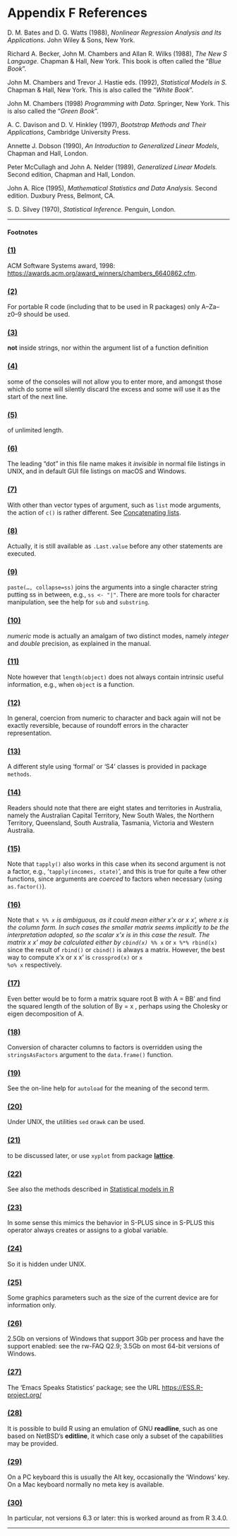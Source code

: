 # Appendix F References
<p>D. M. Bates and D. G. Watts (1988), <em>Nonlinear Regression Analysis and Its Applications.</em> John Wiley &amp; Sons, New York.</p>
<p>Richard A. Becker, John M. Chambers and Allan R. Wilks (1988), <em>The New S Language.</em> Chapman &amp; Hall, New York. This book is often called the “<em>Blue Book</em>”.</p>
<p>John M. Chambers and Trevor J. Hastie eds. (1992), <em>Statistical Models in S.</em> Chapman &amp; Hall, New York. This is also called the “<em>White Book</em>”.</p>
<p>John M. Chambers (1998) <em>Programming with Data</em>. Springer, New York. This is also called the “<em>Green Book</em>”.</p>
<p>A. C. Davison and D. V. Hinkley (1997), <em>Bootstrap Methods and Their Applications</em>, Cambridge University Press.</p>
<p>Annette J. Dobson (1990), <em>An Introduction to Generalized Linear Models</em>, Chapman and Hall, London.</p>
<p>Peter McCullagh and John A. Nelder (1989), <em>Generalized Linear Models.</em> Second edition, Chapman and Hall, London.</p>
<p>John A. Rice (1995), <em>Mathematical Statistics and Data Analysis.</em> Second edition. Duxbury Press, Belmont, CA.</p>
<p>S. D. Silvey (1970), <em>Statistical Inference.</em> Penguin, London.</p>
<div class="contents">
<hr />
<h4 id="footnotes" class="subheading">Footnotes</h4>
<h3 id="section" class="section"><a href="002-R-intro.html#DOCF1" id="FOOT1" class="calibre24">(1)</a></h3>
<p>ACM Software Systems award, 1998: <a href="https://awards.acm.org/award_winners/chambers_6640862.cfm" class="uri">https://awards.acm.org/award_winners/chambers_6640862.cfm</a>.</p>
<h3 id="section-1" class="section"><a href="introduction-and-preliminaries.html#DOCF2" id="FOOT2" class="calibre24">(2)</a></h3>
<p>For portable R code (including that to be used in R packages) only A–Za–z0–9 should be used.</p>
<h3 id="section-2" class="section"><a href="introduction-and-preliminaries.html#DOCF3" id="FOOT3" class="calibre24">(3)</a></h3>
<p><strong>not</strong> inside strings, nor within the argument list of a function definition</p>
<h3 id="section-3" class="section"><a href="introduction-and-preliminaries.html#DOCF4" id="FOOT4" class="calibre24">(4)</a></h3>
<p>some of the consoles will not allow you to enter more, and amongst those which do some will silently discard the excess and some will use it as the start of the next line.</p>
<h3 id="section-4" class="section"><a href="introduction-and-preliminaries.html#DOCF5" id="FOOT5" class="calibre24">(5)</a></h3>
<p>of unlimited length.</p>
<h3 id="section-5" class="section"><a href="introduction-and-preliminaries.html#DOCF6" id="FOOT6" class="calibre24">(6)</a></h3>
<p>The leading “dot” in this file name makes it <em>invisible</em> in normal file listings in UNIX, and in default GUI file listings on macOS and Windows.</p>
<h3 id="section-6" class="section"><a href="simple-manipulations-numbers-and-vectors.html#DOCF7" id="FOOT7" class="calibre24">(7)</a></h3>
<p>With other than vector types of argument, such as <code class="calibre2">list</code> mode arguments, the action of <code class="calibre2">c()</code> is rather different. See <a href="lists-and-data-frames.html#Concatenating-lists">Concatenating lists</a>.</p>
<h3 id="section-7" class="section"><a href="simple-manipulations-numbers-and-vectors.html#DOCF8" id="FOOT8" class="calibre24">(8)</a></h3>
<p>Actually, it is still available as <code class="calibre2">.Last.value</code> before any other statements are executed.</p>
<h3 id="section-8" class="section"><a href="simple-manipulations-numbers-and-vectors.html#DOCF9" id="FOOT9" class="calibre24">(9)</a></h3>
<p><code class="calibre2">paste(..., collapse=ss)</code> joins the arguments into a single character string putting ss in between, e.g., <code class="calibre2">ss &lt;- &quot;|&quot;</code>. There are more tools for character manipulation, see the help for <code class="calibre2">sub</code> and <code class="calibre2">substring</code>.</p>
<h3 id="section-9" class="section"><a href="objects-their-modes-and-attributes.html#DOCF10" id="FOOT10" class="calibre24">(10)</a></h3>
<p><em>numeric</em> mode is actually an amalgam of two distinct modes, namely <em>integer</em> and <em>double</em> precision, as explained in the manual.</p>
<h3 id="section-10" class="section"><a href="objects-their-modes-and-attributes.html#DOCF11" id="FOOT11" class="calibre24">(11)</a></h3>
<p>Note however that <code class="calibre2">length(object)</code> does not always contain intrinsic useful information, e.g., when <code class="calibre2">object</code> is a function.</p>
<h3 id="section-11" class="section"><a href="objects-their-modes-and-attributes.html#DOCF12" id="FOOT12" class="calibre24">(12)</a></h3>
<p>In general, coercion from numeric to character and back again will not be exactly reversible, because of roundoff errors in the character representation.</p>
<h3 id="section-12" class="section"><a href="objects-their-modes-and-attributes.html#DOCF13" id="FOOT13" class="calibre24">(13)</a></h3>
<p>A different style using ‘formal’ or ‘S4’ classes is provided in package <code class="calibre2">methods</code>.</p>
<h3 id="section-13" class="section"><a href="ordered-and-unordered-factors.html#DOCF14" id="FOOT14" class="calibre24">(14)</a></h3>
<p>Readers should note that there are eight states and territories in Australia, namely the Australian Capital Territory, New South Wales, the Northern Territory, Queensland, South Australia, Tasmania, Victoria and Western Australia.</p>
<h3 id="section-14" class="section"><a href="ordered-and-unordered-factors.html#DOCF15" id="FOOT15" class="calibre24">(15)</a></h3>
<p>Note that <code class="calibre2">tapply()</code> also works in this case when its second argument is not a factor, e.g., ‘<code class="calibre2">tapply(incomes, state)</code>’, and this is true for quite a few other functions, since arguments are <em>coerced</em> to factors when necessary (using <code class="calibre2">as.factor()</code>).</p>
<h3 id="section-15" class="section"><a href="arrays-and-matrices.html#DOCF16" id="FOOT16" class="calibre24">(16)</a></h3>
<p>Note that <code class="calibre2">x %*% x</code> is ambiguous, as it could mean either x’x or x x’, where x is the column form. In such cases the smaller matrix seems implicitly to be the interpretation adopted, so the scalar x’x is in this case the result. The matrix x x’ may be calculated either by <code class="calibre2">cbind(x) %*% x</code> or <code class="calibre2">x %*% rbind(x)</code> since the result of <code class="calibre2">rbind()</code> or <code class="calibre2">cbind()</code> is always a matrix. However, the best way to compute x’x or x x’ is <code class="calibre2">crossprod(x)</code> or <code class="calibre2">x %o% x</code> respectively.</p>
<h3 id="section-16" class="section"><a href="arrays-and-matrices.html#DOCF17" id="FOOT17" class="calibre24">(17)</a></h3>
<p>Even better would be to form a matrix square root B with A = BB’ and find the squared length of the solution of By = x , perhaps using the Cholesky or eigen decomposition of A.</p>
<h3 id="section-17" class="section"><a href="lists-and-data-frames.html#DOCF18" id="FOOT18" class="calibre24">(18)</a></h3>
<p>Conversion of character columns to factors is overridden using the <code class="calibre2">stringsAsFactors</code> argument to the <code class="calibre2">data.frame()</code> function.</p>
<h3 id="section-18" class="section"><a href="lists-and-data-frames.html#DOCF19" id="FOOT19" class="calibre24">(19)</a></h3>
<p>See the on-line help for <code class="calibre2">autoload</code> for the meaning of the second term.</p>
<h3 id="section-19" class="section"><a href="reading-data-from-files.html#DOCF20" id="FOOT20" class="calibre24">(20)</a></h3>
<p>Under UNIX, the utilities <code class="calibre2">sed</code> or<code class="calibre2">awk</code> can be used.</p>
<h3 id="section-20" class="section"><a href="grouping-loops-and-conditional-execution.html#DOCF21" id="FOOT21" class="calibre24">(21)</a></h3>
<p>to be discussed later, or use <code class="calibre2">xyplot</code> from package <a href="https://CRAN.R-project.org/package=lattice"><strong>lattice</strong></a>.</p>
<h3 id="section-21" class="section"><a href="writing-your-own-functions.html#DOCF22" id="FOOT22" class="calibre24">(22)</a></h3>
<p>See also the methods described in <a href="writing-your-own-functions.html#Statistical-models-in-R">Statistical models in R</a></p>
<h3 id="section-22" class="section"><a href="writing-your-own-functions.html#DOCF23" id="FOOT23" class="calibre24">(23)</a></h3>
<p>In some sense this mimics the behavior in S-PLUS since in S-PLUS this operator always creates or assigns to a global variable.</p>
<h3 id="section-23" class="section"><a href="writing-your-own-functions.html#DOCF24" id="FOOT24" class="calibre24">(24)</a></h3>
<p>So it is hidden under UNIX.</p>
<h3 id="section-24" class="section"><a href="graphical-procedures.html#DOCF25" id="FOOT25" class="calibre24">(25)</a></h3>
<p>Some graphics parameters such as the size of the current device are for information only.</p>
<h3 id="section-25" class="section"><a href="appendix-b-invoking-r.html#DOCF26" id="FOOT26" class="calibre24">(26)</a></h3>
<p>2.5Gb on versions of Windows that support 3Gb per process and have the support enabled: see the rw-FAQ Q2.9; 3.5Gb on most 64-bit versions of Windows.</p>
<h3 id="section-26" class="section"><a href="appendix-c-the-command-line-editor.html#DOCF27" id="FOOT27" class="calibre24">(27)</a></h3>
<p>The ‘Emacs Speaks Statistics’ package; see the URL <a href="https://ESS.R-project.org/" class="uri">https://ESS.R-project.org/</a></p>
<h3 id="section-27" class="section"><a href="appendix-c-the-command-line-editor.html#DOCF28" id="FOOT28" class="calibre24">(28)</a></h3>
<p>It is possible to build R using an emulation of GNU <strong>readline</strong>, such as one based on NetBSD’s <strong>editline</strong>, it which case only a subset of the capabilities may be provided.</p>
<h3 id="section-28" class="section"><a href="appendix-c-the-command-line-editor.html#DOCF29" id="FOOT29" class="calibre24">(29)</a></h3>
<p>On a PC keyboard this is usually the Alt key, occasionally the ‘Windows’ key. On a Mac keyboard normally no meta key is available.</p>
<h3 id="section-29" class="section"><a href="appendix-c-the-command-line-editor.html#DOCF30" id="FOOT30" class="calibre24">(30)</a></h3>
<p>In particular, not versions 6.3 or later: this is worked around as from R 3.4.0.</p>
</div>
<hr />
